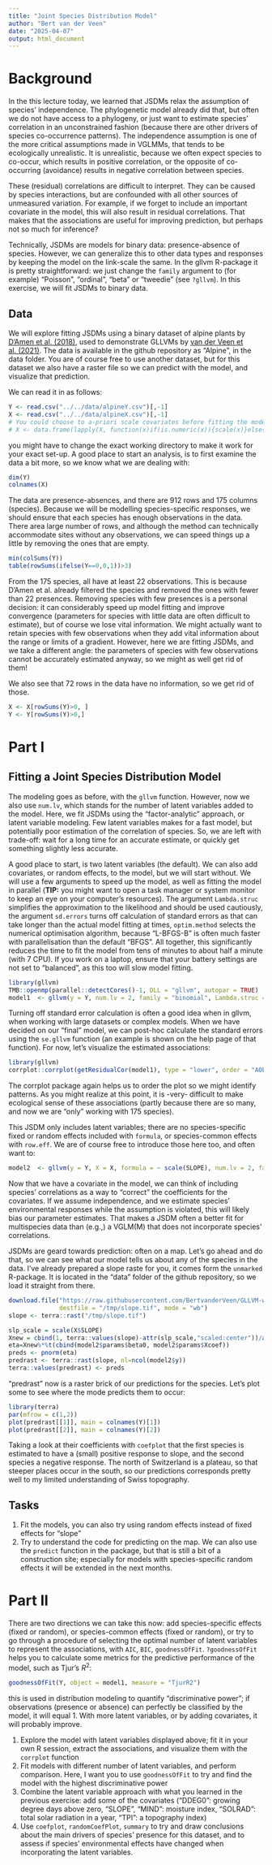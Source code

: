 ```yaml
---
title: "Joint Species Distribution Model"
author: "Bert van der Veen"
date: "2025-04-07"
output: html_document
---
```


# Background

In the this lecture today, we learned that JSDMs relax the assumption of species' independence. The phylogenetic model already did that, but often we do not have access to a phylogeny, or just want to estimate species' correlation in an unconstrained fashion (because there are other drivers of species co-occurrence patterns). The independence assumption is one of the more critical assumptions made in VGLMMs, that tends to be ecologically unrealistic. It is unrealistic, because we often expect species to co-occur, which results in positive correlation, or the opposite of co-occurring (avoidance) results in negative correlation between species.

These (residual) correlations are difficult to interpret. They can be caused by species interactions, but are confounded with all other sources of unmeasured variation. For example, if we forget to include an important covariate in the model, this will also result in residual correlations. That makes that the associations are useful for improving prediction, but perhaps not so much for inference?

Technically, JSDMs are models for binary data: presence-absence of species. However, we can generalize this to other data types and responses by keeping the model on the link-scale the same. In the gllvm R-package it is pretty straightforward: we just change the `family` argument to (for example) "Poisson", "ordinal", "beta" or "tweedie" (see `?gllvm`). In this exercise, we will fit JSDMs to binary data.

## Data

We will explore fitting JSDMs using a binary dataset of alpine plants by [D'Amen et al. (2018)](https://nsojournals.onlinelibrary.wiley.com/doi/epdf/10.1111/ecog.03148), used to demonstrate GLLVMs by [van der Veen et al. (2021)](https://besjournals.onlinelibrary.wiley.com/doi/full/10.1111/2041-210X.13595). The data is available in the github repository as "Alpine", in the data folder. You are of course free to use another dataset, but for this dataset we also have a raster file so we can predict with the model, and visualize that prediction.

We can read it in as follows:

```r
Y <- read.csv("../../data/alpineY.csv")[,-1]
X <- read.csv("../../data/alpineX.csv")[,-1]
# You could choose to a-priori scale covariates before fitting the model.
# X <- data.frame(lapply(X, function(x)if(is.numeric(x)){scale(x)}else{as.factor(x)}))
```

you might have to change the exact working directory to make it work for your exact set-up. A good place to start an analysis, is to first examine the data a bit more, so we know what we are dealing with:

```r
dim(Y)
colnames(X)
```

The data are presence-absences, and there are 912 rows and 175 columns (species). Because we will be modelling species-specific responses, we should ensure that each species has enough observations in the data. There area large number of rows, and although the method can technically accommodate sites without any observations, we can speed things up a little by removing the ones that are empty.

```r
min(colSums(Y))
table(rowSums(ifelse(Y==0,0,1))>3)
```

From the 175 species, all have at least 22 observations. This is because D'Amen et al. already filtered the species and removed the ones with fewer than 22 presences. Removing species with few presences is a personal decision: it can considerably speed up model fitting and improve convergence (parameters for species with little data are often difficult to estimate), but of course we lose vital information. We might actually want to retain species with few observations when they add vital information about the range or limits of a gradient. However, here we are fitting JSDMs, and we take a different angle: the parameters of species with few observations cannot be accurately estimated anyway, so we might as well get rid of them!

We also see that 72 rows in the data have no information, so we get rid of those.

```r
X <- X[rowSums(Y)>0, ]
Y <- Y[rowSums(Y)>0,]
```

# Part I

## Fitting a Joint Species Distribution Model

The modeling goes as before, with the `gllvm` function. However, now we also use `num.lv`, which stands for the number of latent variables added to the model. Here, we fit JSDMs using the "factor-analytic" approach, or latent variable modeling. Few latent variables makes for a fast model, but potentially poor estimation of the correlation of species. So, we are left with trade-off: wait for a long time for an accurate estimate, or quickly get something slightly less accurate. 

A good place to start, is two latent variables (the default). We can also add covariates, or random effects, to the model, but we will start without. We will use a few arguments to speed up the model, as well as fitting the model in parallel (**TIP:** you might want to open a task manager or system monitor to keep an eye on your computer's resources). The argument `Lambda.struc` simplifies the approximation to the likelihood and should be used cautiously, the argument `sd.errors` turns off calculation of standard errors as that can take longer than the actual model fitting at times, `optim.method` selects the numerical optimisation algorithm, because "L-BFGS-B" is often much faster with parallelisation than the default "BFGS". All together, this significantly reduces the time to fit the model from tens of minutes to about half a minute (with 7 CPU). If you work on a laptop, ensure that your battery settings are not set to "balanced", as this too will slow model fitting.

```r
library(gllvm)
TMB::openmp(parallel::detectCores()-1, DLL = "gllvm", autopar = TRUE)
model1  <- gllvm(y = Y, num.lv = 2, family = "binomial", Lambda.struc = "diagonal", sd.errors = FALSE, optim.method = "L-BFGS-B")
```

Turning off standard error calculation is often a good idea when in gllvm, when working with large datasets or complex models. When we have decided on our "final" model, we can post-hoc calculate the standard errors using the `se.gllvm` function (an example is shown on the help page of that function). For now, let's visualize the estimated associations:

```r
library(gllvm)
corrplot::corrplot(getResidualCor(model1), type = "lower", order = "AOE", diag = FALSE, tl.pos = "l", tl.cex = 0.2, addgrid.col = NA)
```

The corrplot package again helps us to order the plot so we might identify patterns. As you might realize at this point, it is -very- difficult to make ecological sense of these associations (partly because there are so many, and now we are "only" working with 175 species).

This JSDM only includes latent variables; there are no species-specific fixed or random effects included with `formula`, or species-common effects with `row.eff`. We are of course free to introduce those here too, and often want to:

```r
model2  <- gllvm(y = Y, X = X, formula = ~ scale(SLOPE), num.lv = 2, family = "binomial", Lambda.struc = "diagonal", sd.errors = FALSE, optim.method = "L-BFGS-B")
```

Now that we have a covariate in the model, we can think of including species' correlations as a way to "correct" the coefficients for the covariates. If we assume independence, and we estimate species' environmental responses while the assumption is violated, this will likely bias our parameter estimates. That makes a JSDM often a better fit for multispecies data than (e.g.,) a VGLM(M) that does not incorporate species' correlations.

JSDMs are geard towards prediction: often on a map. Let's go ahead and do that, so we can see what our model tells us about any of the species in the data. I've already prepared a slope raste for you, it comes form the `unmarked` R-package. It is located in the "data" folder of the github repository, so we load it straight from there.

```r
download.file("https://raw.githubusercontent.com/BertvanderVeen/GLLVM-workshop/main/data/slope.tif", 
              destfile = "/tmp/slope.tif", mode = "wb")
slope <- terra::rast("/tmp/slope.tif")

slp_scale = scale(X$SLOPE)
Xnew = cbind(1, terra::values(slope)-attr(slp_scale,"scaled:center"))/attr(slp_scale,"scaled:scale")
eta=Xnew%*%t(cbind(model2$params$beta0, model2$params$Xcoef))
preds <- pnorm(eta)
predrast <- terra::rast(slope, nl=ncol(model2$y))
terra::values(predrast) <- preds
```

"predrast" now is a raster brick of our predictions for the species. Let's plot some to see where the mode predicts them to occur:

```r
library(terra)
par(mfrow = c(1,2))
plot(predrast[[1]], main = colnames(Y)[1])
plot(predrast[[2]], main = colnames(Y)[2])
```
Taking a look at their coefficients with `coefplot` that the first species is estimated to have a (small) positive response to slope, and the second species a negative response. The north of Switzerland is a plateau, so that steeper places occur in the south, so our predictions corresponds pretty well to my limited understanding of Swiss topography.

## Tasks

1) Fit the models, you can also try using random effects instead of fixed effects for "slope"
2) Try to understand the code for predicting on the map. We can also use the `predict` function in the package, but that is still a bit of a construction site; especially for models with species-specific random effects it will be extended in the next months.

# Part II

There are two directions we can take this now: add species-specific effects (fixed or random), or species-common effects (fixed or random), or try to go through a procedure of selecting the optimal number of latent variables to represent the associations, with `AIC`, `BIC`, `goodnessOfFit`. `?goodnessOfFit` helps you to calculate some metrics for the predictive performance of the model, such as Tjur's $R^2$:

```r
goodnessOfFit(Y, object = model1, measure = "TjurR2")
```

this is used in distribution modeling to quantify "discriminative power"; if observations (presence or absence) can perfectly be classified by the model, it will equal 1. With more latent variables, or by adding covariates, it will probably improve.

1. Explore the model with latent variables displayed above; fit it in your own R session, extract the associations, and visualize them with the `corrplot` function
2. Fit models with different number of latent variables, and perform comparison. Here, I want you to use `goodnessOfFit` to try and find the model with the highest discriminative power
3. Combine the latent variable approach with what you learned in the previous exercise: add some of the covariates ("DDEG0": growing degree days above zero, "SLOPE", "MIND": moisture index, "SOLRAD": total solar radiation in a year, "TPI": a topography index)
4. Use `coefplot`, `randomCoefPlot`, `summary` to try and draw conclusions about the main drivers of species' presence for this dataset, and to assess if species' environmental effects have changed when incorporating the latent variables.
